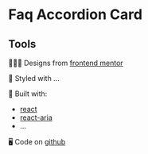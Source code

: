 

<Meta of={FaqAccordionCardStories} />

# Faq Accordion Card

<Canvas of={FaqAccordionCardStories.Basic} />

## Tools

🧑🏼‍🎨 Designs from [frontend mentor](https://www.frontendmentor.io/challenges/results-summary-component-CE_K6s0maV)

🎨 Styled with ...

🔨 Built with:

- [react](https://react.dev/)
- [react-aria](https://react-spectrum.adobe.com/react-aria)
- ...

🖥️ Code on [github](https://github.com/kim-fransson/frontend-mentor/tree/main/packages/web/src/faq-accordion-card)
